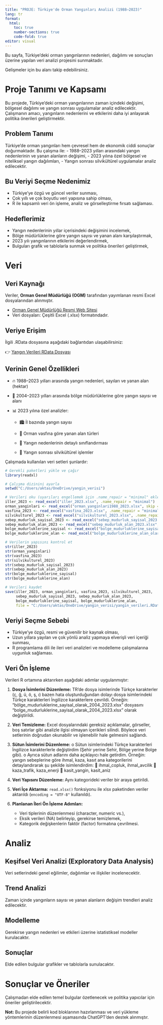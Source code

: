 ```yaml
---
title: "PROJE: Türkiye'de Orman Yangınları Analizi (1988–2023)"
lang: tr
format: 
  html:
    toc: true
    number-sections: true
    code-fold: true
editor: visual
---
```


Bu sayfa, Türkiye'deki orman yangınlarının nedenleri, dağılımı ve sonuçları üzerine yapılan veri analizi projesini sunmaktadır.

Gelişmeler için bu alanı takip edebilirsiniz.

# Proje Tanımı ve Kapsamı

Bu projede, Türkiye'deki orman yangınlarının zaman içindeki değişimi, bölgesel dağılımı ve yangın sonrası uygulamalar analiz edilecektir. Çalışmanın amacı, yangınların nedenlerini ve etkilerini daha iyi anlayarak politika önerileri geliştirmektir.

## Problem Tanımı

Türkiye’de orman yangınları hem çevresel hem de ekonomik ciddi sonuçlar doğurmaktadır. Bu çalışma ile: - 1988–2023 yılları arasındaki yangın nedenlerinin ve yanan alanların değişimi, - 2023 yılına özel bölgesel ve niteliksel yangın dağılımları, - Yangın sonrası silvikültürel uygulamalar analiz edilecektir.

## Bu Veriyi Seçme Nedenimiz

-   Türkiye'ye özgü ve güncel veriler sunması,
-   Çok yıllı ve çok boyutlu veri yapısına sahip olması,
-   R ile kapsamlı veri ön işleme, analiz ve görselleştirme fırsatı sağlaması.

## Hedeflerimiz

-   Yangın nedenlerinin yıllar içerisindeki değişimini incelemek,
-   Bölge müdürlüklerine göre yangın sayısı ve yanan alanı karşılaştırmak,
-   2023 yılı yangınlarının etkilerini değerlendirmek,
-   Bulguları grafik ve tablolarla sunmak ve politika önerileri geliştirmek,

# Veri

## Veri Kaynağı

Veriler, **Orman Genel Müdürlüğü (OGM)** tarafından yayımlanan resmi Excel dosyalarından alınmıştır.

-   [Orman Genel Müdürlüğü Resmi Web Sitesi](https://www.ogm.gov.tr)
-   Veri dosyaları: Çeşitli Excel (.xlsx) formatındadır.

## Veriye Erişim

İlgili .RData dosyasına aşağıdaki bağlantıdan ulaşabilirsiniz:

👉 [Yangın Verileri RData Dosyası](https://github.com/ecezeynepa/yangin_verileri/blob/main/yangin_verileri.RData)

## Verinin Genel Özellikleri

-   🔥 1988–2023 yılları arasında yangın nedenleri, sayıları ve yanan alan (hektar)

-   📍 2004–2023 yılları arasında bölge müdürlüklerine göre yangın sayısı ve alanı

-   📊 2023 yılına özel analizler:

    -   🏙️ İl bazında yangın sayısı

    -   🌲 Orman vasfına göre yanan alan türleri

    -   🚒 Yangın nedenlerinin detaylı sınıflandırması

    -   🌱 Yangın sonrası silvikültürel işlemler

Çalışmada kullanılan veri setleri şunlardır:

```r
# Gerekli paketleri yükle ve çağır
library(readxl)

# Çalışma dizinini ayarla
setwd("C:/Users/aktas/OneDrive/yangin_verisi")

# Verileri oku (uyarıları engellemek için .name_repair = "minimal" ekledik)
iller_2023 <- read_excel("iller_2023.xlsx", .name_repair = "minimal")
orman_yanginlari <- read_excel("orman_yanginlari1988_2023.xlsx", skip = 3, range = cell_rows(1:40), .name_repair = "minimal")
vasfina_2023 <- read_excel("vasfina_2023.xlsx", .name_repair = "minimal")
silvikulturel_2023 <- read_excel("silvikulturel_2023.xlsx", .name_repair = "minimal")
sebep_mudurluk_sayisal_2023 <- read_excel("sebep_mudurluk_sayisal_2023.xlsx", .name_repair = "minimal")
sebep_mudurluk_alan_2023 <- read_excel("sebep_mudurluk_alan_2023.xlsx", .name_repair = "minimal")
bolge_mudurluklerine_sayisal <- read_excel("bolge_mudurluklerine_sayisal_olarak_2004_2023.xlsx", .name_repair = "minimal")
bolge_mudurluklerine_alan <- read_excel("bolge_mudurluklerine_alan_olarak_2004_2023.xlsx", .name_repair = "minimal")

# Verilerin yapısını kontrol et
str(iller_2023)
str(orman_yanginlari)
str(vasfina_2023)
str(silvikulturel_2023)
str(sebep_mudurluk_sayisal_2023)
str(sebep_mudurluk_alan_2023)
str(bolge_mudurluklerine_sayisal)
str(bolge_mudurluklerine_alan)

# Verileri kaydet
save(iller_2023, orman_yanginlari, vasfina_2023, silvikulturel_2023,
     sebep_mudurluk_sayisal_2023, sebep_mudurluk_alan_2023,
     bolge_mudurluklerine_sayisal, bolge_mudurluklerine_alan,
     file = "C:/Users/aktas/OneDrive/yangin_verisi/yangin_verileri.RData")

```

## Veriyi Seçme Sebebi

-   Türkiye'ye özgü, resmi ve güvenilir bir kaynak olması,
-   Uzun yıllara yayılan ve çok yönlü analiz yapmaya elverişli veri içeriği sunması,
-   R programlama dili ile ileri veri analizleri ve modelleme çalışmalarına uygunluk sağlaması.

## Veri Ön İşleme

Verileri R ortamına aktarırken aşağıdaki adımlar uygulanmıştır:

1.  **Dosya İsimlerini Düzenleme:** TR'de dosya isimlerinde Türkçe karakterler (ç, ğ, ü, ö, ş, ı) bazen hata oluşturduğundan dolayı dosya isimlerindeki Türkçe karakterleri İngilizce karakterlere çevrildi. Örneğin: "bölge_mudurluklerine_sayisal_olarak_2004_2023.xlsx" dosyasını "bolge_mudurluklerine_sayisal_olarak_2004_2023.xlsx" olarak değiştirildi.

2.  **Veri Temizleme:** Excel dosyalarındaki gereksiz açıklamalar, görseller, boş satırlar gibi analizle ilgisi olmayan içerikleri silindi. Böylece veri setlerinin doğrudan okunabilir ve işlenebilir hale gelmesini sağlandı.

3.  **Sütun İsimlerini Düzenleme:** o Sütun isimlerindeki Türkçe karakterleri İngilizce karakterlerle değiştirdim (Şehir yerine Sehir, Bölge yerine Bolge gibi). o Ayrıca sütun adlarını daha açıklayıcı hale getirdim. Örneğin: yangın sebeplerine göre ihmal, kaza, kasıt ana kategorilerini detaylandırarak şu şekilde isimlendirdim:  ihmal_copluk, ihmal_avcilik  kaza_trafik, kaza_enerji  kasit_yangin, kasit_aniz

4.  **Veri Yapısını Düzenleme:** Aynı kategorideki veriler bir araya getirildi.

5.  **Veri İçe Aktarma:** `read.xlsx()` fonksiyonu ile xlsx paketinden veriler aktarıldı (`encoding = "UTF-8"` kullanıldı).

6.  **Planlanan İleri Ön İşleme Adımları:**

    -   Veri tiplerinin düzenlenmesi (character, numeric vs.),
    -   Eksik verileri (NA) belirleyip, gerekirse temizlemek,
    -   Kategorik değişkenlerin faktör (factor) formatına çevrilmesi.

# Analiz

## Keşifsel Veri Analizi (Exploratory Data Analysis)

Veri setlerindeki genel eğilimler, dağılımlar ve ilişkiler incelenecektir.

## Trend Analizi

Zaman içinde yangınların sayısı ve yanan alanların değişim trendleri analiz edilecektir.

## Modelleme

Gerekirse yangın nedenleri ve etkileri üzerine istatistiksel modeller kurulacaktır.

## Sonuçlar

Elde edilen bulgular grafikler ve tablolarla sunulacaktır.

# Sonuçlar ve Öneriler

Çalışmadan elde edilen temel bulgular özetlenecek ve politika yapıcılar için öneriler geliştirilecektir.

**Not:** Bu projede belirli kod bloklarının hazırlanması ve veri yükleme yöntemlerinin düzenlenmesi aşamasında ChatGPT'den destek alınmıştır.
